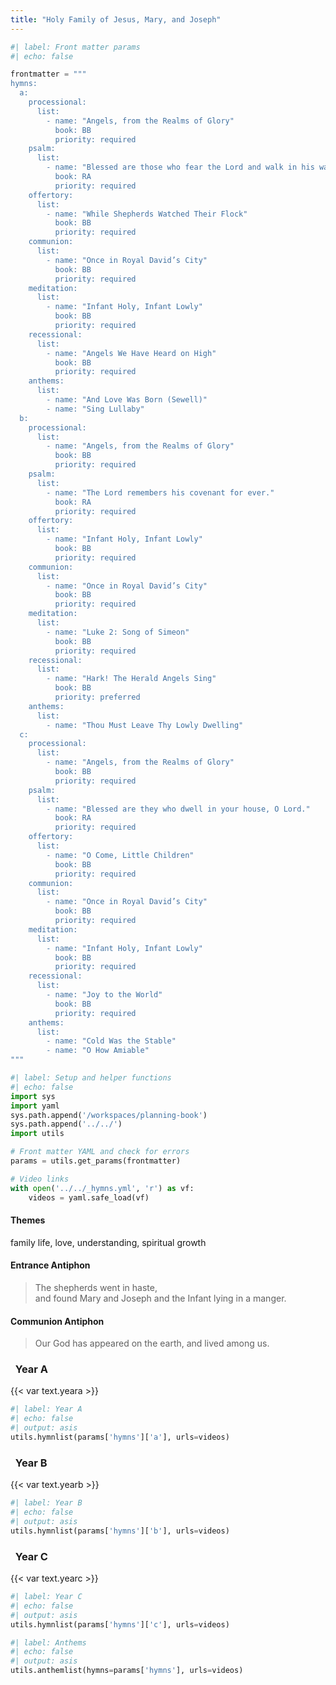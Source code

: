 ```yaml
---
title: "Holy Family of Jesus, Mary, and Joseph"
---
```


```python
#| label: Front matter params
#| echo: false

frontmatter = """
hymns:
  a:
    processional:
      list:
        - name: "Angels, from the Realms of Glory"
          book: BB
          priority: required
    psalm:
      list:
        - name: "Blessed are those who fear the Lord and walk in his ways."
          book: RA
          priority: required
    offertory:
      list:
        - name: "While Shepherds Watched Their Flock"
          book: BB
          priority: required
    communion:
      list:
        - name: "Once in Royal David’s City"
          book: BB
          priority: required
    meditation:
      list:
        - name: "Infant Holy, Infant Lowly"
          book: BB
          priority: required
    recessional:
      list:
        - name: "Angels We Have Heard on High"
          book: BB
          priority: required
    anthems:
      list:
        - name: "And Love Was Born (Sewell)"
        - name: "Sing Lullaby"
  b:
    processional:
      list:
        - name: "Angels, from the Realms of Glory"
          book: BB
          priority: required
    psalm:
      list:
        - name: "The Lord remembers his covenant for ever."
          book: RA
          priority: required
    offertory:
      list:
        - name: "Infant Holy, Infant Lowly"
          book: BB
          priority: required
    communion:
      list:
        - name: "Once in Royal David’s City"
          book: BB
          priority: required
    meditation:
      list:
        - name: "Luke 2: Song of Simeon"
          book: BB
          priority: required
    recessional:
      list:
        - name: "Hark! The Herald Angels Sing"
          book: BB
          priority: preferred
    anthems:
      list:
        - name: "Thou Must Leave Thy Lowly Dwelling"
  c:
    processional:
      list:
        - name: "Angels, from the Realms of Glory"
          book: BB
          priority: required
    psalm:
      list:
        - name: "Blessed are they who dwell in your house, O Lord."
          book: RA
          priority: required
    offertory:
      list:
        - name: "O Come, Little Children"
          book: BB
          priority: required
    communion:
      list:
        - name: "Once in Royal David’s City"
          book: BB
          priority: required
    meditation:
      list:
        - name: "Infant Holy, Infant Lowly"
          book: BB
          priority: required
    recessional:
      list:
        - name: "Joy to the World"
          book: BB
          priority: required
    anthems:
      list:
        - name: "Cold Was the Stable"
        - name: "O How Amiable"
"""
```

```python
#| label: Setup and helper functions
#| echo: false
import sys
import yaml
sys.path.append('/workspaces/planning-book')
sys.path.append('../../')
import utils

# Front matter YAML and check for errors
params = utils.get_params(frontmatter)

# Video links
with open('../../_hymns.yml', 'r') as vf:
    videos = yaml.safe_load(vf)
```

:::  {.red}
#### **Themes**
:::

family life, love, understanding, spiritual growth

:::  {.red}
#### **Entrance Antiphon**
:::

> The shepherds went in haste,  
> and found Mary and Joseph and the Infant lying in a manger.

:::  {.red}
#### **Communion Antiphon**
:::

> Our God has appeared on the earth, and lived among us.

::: {.titlered}
### &nbsp; Year A
:::
{{< var text.yeara >}}

```python
#| label: Year A
#| echo: false
#| output: asis
utils.hymnlist(params['hymns']['a'], urls=videos)
```

::: {.titlered}
### &nbsp; Year B
:::
{{< var text.yearb >}}

```python
#| label: Year B
#| echo: false
#| output: asis
utils.hymnlist(params['hymns']['b'], urls=videos)
```

::: {.titlered}
### &nbsp; Year C
:::
{{< var text.yearc >}}

```python
#| label: Year C
#| echo: false
#| output: asis
utils.hymnlist(params['hymns']['c'], urls=videos)
```

```python
#| label: Anthems
#| echo: false
#| output: asis
utils.anthemlist(hymns=params['hymns'], urls=videos)
```
